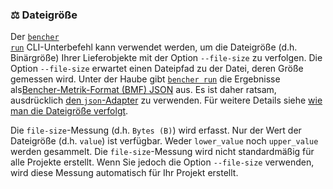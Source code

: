 ### ⚖️ Dateigröße

Der <code><a href="/de/docs/explanation/bencher-run/">bencher run</a></code> CLI-Unterbefehl
kann verwendet werden, um die Dateigröße (d.h. Binärgröße) Ihrer Lieferobjekte mit der Option `--file-size` zu verfolgen.
Die Option `--file-size` erwartet einen Dateipfad zu der Datei, deren Größe gemessen wird.
Unter der Haube gibt <code><a href="/de/docs/explanation/bencher-run/">bencher run</a></code>
die Ergebnisse als[Bencher-Metrik-Format (BMF) JSON][bmf] aus.
Es ist daher ratsam, ausdrücklich [den `json`-Adapter][json] zu verwenden.
Für weitere Details siehe [wie man die Dateigröße verfolgt][file size].

Die `file-size`-Messung (d.h. `Bytes (B)`) wird erfasst.
Nur der Wert der Dateigröße (d.h. `value`) ist verfügbar.
Weder `lower_value` noch `upper_value` werden gesammelt.
Die `file-size`-Messung wird nicht standardmäßig für alle Projekte erstellt.
Wenn Sie jedoch die Option `--file-size` verwenden, wird diese Messung automatisch für Ihr Projekt erstellt.

[json]: #-json

[bmf]: /de/docs/reference/bencher-metric-format/
[file size]: /de/docs/how-to/track-file-size/